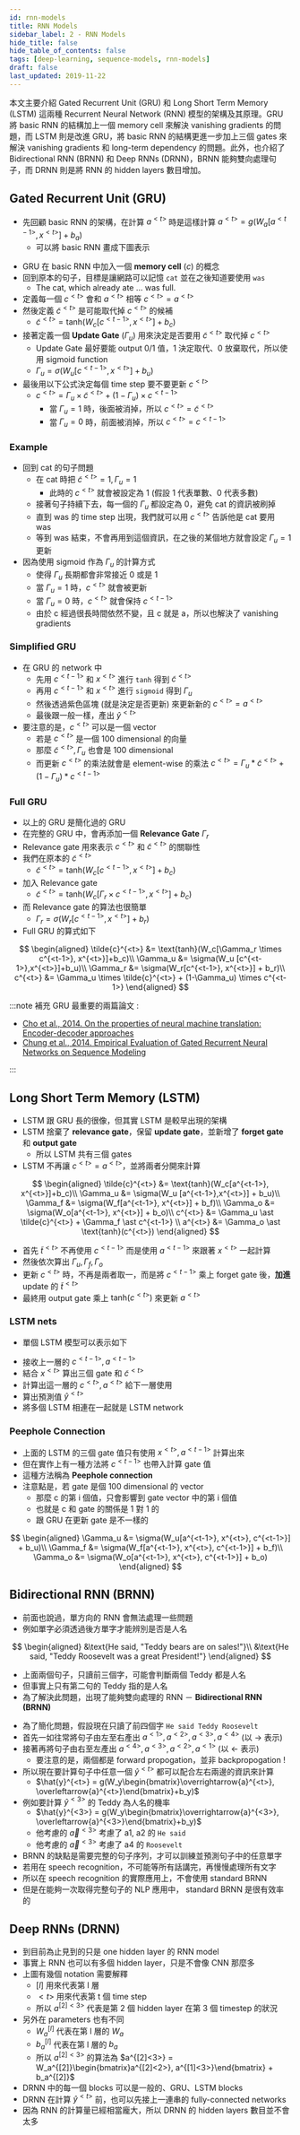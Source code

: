 ```yaml
---
id: rnn-models
title: RNN Models
sidebar_label: 2 - RNN Models
hide_title: false
hide_table_of_contents: false
tags: [deep-learning, sequence-models, rnn-models]
draft: false
last_updated: 2019-11-22
---
```


本文主要介紹 Gated Recurrent Unit (GRU) 和 Long Short Term Memory (LSTM) 這兩種 Recurrent Neural Network (RNN) 模型的架構及其原理。GRU 將 basic RNN 的結構加上一個 memory cell 來解決 vanishing gradients 的問題，而 LSTM 則是改進 GRU，將 basic RNN 的結構更進一步加上三個 gates 來解決 vanishing gradients 和 long-term dependency 的問題。此外，也介紹了 Bidirectional RNN (BRNN) 和 Deep RNNs (DRNN)，BRNN 能夠雙向處理句子，而 DRNN 則是將 RNN 的 hidden layers 數目增加。

## Gated Recurrent Unit (GRU)

- 先回顧 basic RNN 的架構，在計算 $a^{<t>}$ 時是這樣計算
  $a^{<t>} = g(W_a[a^{<t-1>}, x^{<t>}]+b_a)$
  - 可以將 basic RNN 畫成下圖表示

<fig
  src="/img/learning/deep-learning/03-sequence-models/01-recurrent-neural-networks/basic_single_rnn.png"
  caption="Basic single RNN"
/>

- GRU 在 basic RNN 中加入一個 **memory cell** $(c)$ 的概念
- 回到原本的句子，目標是讓網路可以記憶 `cat` 並在之後知道要使用 `was`
  - $\text{The cat, which already ate ... was full.}$
- 定義每一個 $c^{<t>}$ 會和 $a^{<t>}$ 相等 $c^{<t>} = a^{<t>}$
- 然後定義 $\tilde{c}^{<t>}$ 是可能取代掉 $c^{<t>}$ 的候補
  - $\tilde{c}^{<t>} = \text{tanh}(W_c[c^{<t-1>}, x^{<t>}]+b_c)$
- 接著定義一個 **Update Gate** $(\Gamma_u)$ 用來決定是否要用 $\tilde{c}^{<t>}$ 取代掉 $c^{<t>}$
  - Update Gate 最好要能 output 0/1 值，1 決定取代、0 放棄取代，所以使用 sigmoid function
  - $\Gamma_u = \sigma(W_u [c^{<t-1>},x^{<t>}]+b_u)$
- 最後用以下公式決定每個 time step 要不要更新 $c^{<t>}$
  - $c^{<t>} = \Gamma_u \times \tilde{c}^{<t>} + (1-\Gamma_u) \times c^{<t-1>}$
    - 當 $\Gamma_u = 1$ 時，後面被消掉，所以 $c^{<t>} = \tilde{c}^{<t>}$
    - 當 $\Gamma_u = 0$ 時，前面被消掉，所以 $c^{<t>} = c^{<t-1>}$

### Example

<fig
  src="/img/learning/deep-learning/03-sequence-models/01-recurrent-neural-networks/rnn_gru_example.jpg"
  caption="RNN GRU Example"
/>

- 回到 cat 的句子問題
  - 在 cat 時把 $\tilde{c}^{<t>} = 1, \Gamma_u = 1$
    - 此時的 $c^{<t>}$ 就會被設定為 1 (假設 1 代表單數、0 代表多數)
  - 接著句子持續下去，每一個的 $\Gamma_u$ 都設定為 0，避免 cat 的資訊被刷掉
  - 直到 was 的 time step 出現，我們就可以用 $c^{<t>}$ 告訴他是 cat 要用 was
  - 等到 was 結束，不會再用到這個資訊，在之後的某個地方就會設定 $\Gamma_u = 1$ 更新
- 因為使用 sigmoid 作為 $\Gamma_u$ 的計算方式
  - 使得 $\Gamma_u$ 長期都會非常接近 0 或是 1
  - 當 $\Gamma_u = 1$ 時，$c^{<t>}$ 就會被更新
  - 當 $\Gamma_u = 0$ 時，$c^{<t>}$ 就會保持 $c^{<t-1>}$
  - 由於 c 經過很長時間依然不變，且 c 就是 a，所以也解決了 vanishing gradients

### Simplified GRU

<fig
  src="/img/learning/deep-learning/03-sequence-models/01-recurrent-neural-networks/gru_single_rnn.png"
  caption="Simplified GRU"
/>

- 在 GRU 的 network 中
  - 先用 $c^{<t-1>}$ 和 $x^{<t>}$ 進行 `tanh` 得到 $\tilde{c}^{<t>}$
  - 再用 $c^{<t-1>}$ 和 $x^{<t>}$ 進行 `sigmoid` 得到 $\Gamma_u$
  - 然後透過紫色區塊 (就是決定是否更新) 來更新新的 $c^{<t>} = a^{<t>}$
  - 最後跟一般一樣，產出 $\hat{y}^{<t>}$
- 要注意的是，$c^{<t>}$ 可以是一個 vector
  - 若是 $c^{<t>}$ 是一個 100 dimensional 的向量
  - 那麼 $\tilde{c}^{<t>}, \Gamma_u$ 也會是 100 dimensional
  - 而更新 $c^{<t>}$ 的乘法就會是 element-wise 的乘法
    $c^{<t>} = \Gamma_u \ast \tilde{c}^{<t>} + (1-\Gamma_u) \ast c^{<t-1>}$

### Full GRU

- 以上的 GRU 是簡化過的 GRU
- 在完整的 GRU 中，會再添加一個 **Relevance Gate** $\Gamma_r$
- Relevance gate 用來表示 $c^{<t>}$ 和 $\tilde{c}^{<t>}$ 的關聯性
- 我們在原本的 $\tilde{c}^{<t>}$
  - $\tilde{c}^{<t>} = \text{tanh}(W_c[c^{<t-1>}, x^{<t>}]+b_c)$
- 加入 Relevance gate
  - $\tilde{c}^{<t>} = \text{tanh}(W_c[\Gamma_r \times c^{<t-1>}, x^{<t>}]+b_c)$
- 而 Relevance gate 的算法也很簡單
  - $\Gamma_r = \sigma(W_r[c^{<t-1>}, x^{<t>}] + b_r)$
- Full GRU 的算式如下

$$
\begin{aligned}
\tilde{c}^{<t>} &= \text{tanh}(W_c[\Gamma_r \times c^{<t-1>}, x^{<t>}]+b_c)\\
\Gamma_u &= \sigma(W_u [c^{<t-1>},x^{<t>}]+b_u)\\
\Gamma_r &= \sigma(W_r[c^{<t-1>}, x^{<t>}] + b_r)\\
c^{<t>} &= \Gamma_u \times \tilde{c}^{<t>} + (1-\Gamma_u) \times c^{<t-1>}
\end{aligned}
$$

:::note 補充
GRU 最重要的兩篇論文 :

- [Cho et al., 2014. On the properties of neural machine translation: Encoder-decoder approaches](https://arxiv.org/pdf/1409.1259.pdf)
- [Chung et al., 2014. Empirical Evaluation of Gated Recurrent Neural Networks on Sequence Modeling](https://arxiv.org/pdf/1412.3555.pdf)

:::

## Long Short Term Memory (LSTM)

- LSTM 跟 GRU 長的很像，但其實 LSTM 是較早出現的架構
- LSTM 捨棄了 **relevance gate**，保留 **update gate**，並新增了 **forget gate** 和 **output gate**
  - 所以 LSTM 共有三個 gates
- LSTM 不再讓 $c^{<t>} = a^{<t>}$，並將兩者分開來計算

$$
\begin{aligned}
\tilde{c}^{<t>} &= \text{tanh}(W_c[a^{<t-1>}, x^{<t>}]+b_c)\\
\Gamma_u &= \sigma(W_u [a^{<t-1>},x^{<t>}] + b_u)\\
\Gamma_f &= \sigma(W_f[a^{<t-1>}, x^{<t>}] + b_f)\\
\Gamma_o &= \sigma(W_o[a^{<t-1>}, x^{<t>}] + b_o)\\
c^{<t>} &= \Gamma_u \ast \tilde{c}^{<t>} + \Gamma_f \ast c^{<t-1>} \\
a^{<t>} &= \Gamma_o \ast \text{tanh}(c^{<t>})
\end{aligned}
$$

- 首先 $\tilde{t}^{<t>}$ 不再使用 $c^{<t-1>}$ 而是使用 $a^{<t-1>}$ 來跟著 $x^{<t>}$ 一起計算
- 然後依次算出 $\Gamma_u, \Gamma_f, \Gamma_o$
- 更新 $c^{<t>}$ 時，不再是兩者取一，而是將 $c^{<t-1>}$ 乘上 forget gate 後，**加進** update 的 $\tilde{t}^{<t>}$
- 最終用 output gate 乘上 $\text{tanh}(c^{<t>})$ 來更新 $a^{<t>}$

### LSTM nets

- 單個 LSTM 模型可以表示如下

<fig
  src="/img/learning/deep-learning/03-sequence-models/01-recurrent-neural-networks/rnn_lstm_graph.jpg"
  caption="LSTM Model"
/>

- 接收上一層的 $c^{<t-1>}, a^{<t-1>}$
- 結合 $x^{<t>}$ 算出三個 gate 和 $\tilde{c}^{<t>}$
- 計算出這一層的 $c^{<t>}, a^{<t>}$ 給下一層使用
- 算出預測值 $\hat{y}^{<t>}$
- 將多個 LSTM 相連在一起就是 LSTM network

<fig
  src="/img/learning/deep-learning/03-sequence-models/01-recurrent-neural-networks/rnn_lstm_nets.png"
  caption="LSTM Nets"
/>

### Peephole Connection

- 上面的 LSTM 的三個 gate 值只有使用 $x^{<t>}, a^{<t-1>}$ 計算出來
- 但在實作上有一種方法將 $c^{<t-1>}$ 也帶入計算 gate 值
- 這種方法稱為 **Peephole connection**
- 注意點是，若 gate 是個 100 dimensional 的 vector
  - 那麼 c 的第 i 個值，只會影響到 gate vector 中的第 i 個值
  - 也就是 c 和 gate 的關係是 1 對 1 的
  - 跟 GRU 在更新 gate 是不一樣的

$$
\begin{aligned}
\Gamma_u &= \sigma(W_u[a^{<t-1>}, x^{<t>}, c^{<t-1>}] + b_u)\\
\Gamma_f &= \sigma(W_f[a^{<t-1>}, x^{<t>}, c^{<t-1>}] + b_f)\\
\Gamma_o &= \sigma(W_o[a^{<t-1>}, x^{<t>}, c^{<t-1>}] + b_o)
\end{aligned}
$$

## Bidirectional RNN (BRNN)

- 前面也說過，單方向的 RNN 會無法處理一些問題
- 例如單字必須透過後方單字才能辨別是否是人名

$$
\begin{aligned}
&\text{He said, "Teddy bears are on sales!"}\\
&\text{He said, "Teddy Roosevelt was a great President!"}
\end{aligned}
$$

- 上面兩個句子，只讀前三個字，可能會判斷兩個 Teddy 都是人名
- 但事實上只有第二句的 Teddy 指的是人名
- 為了解決此問題，出現了能夠雙向處理的 RNN － **Bidirectional RNN (BRNN)**

<fig
  src="/img/learning/deep-learning/03-sequence-models/01-recurrent-neural-networks/bidirectional_rnn_intuition.jpg"
  caption="Bidirectional RNN Intuition"
/>

- 為了簡化問題，假設現在只讀了前四個字 `He said Teddy Roosevelt`
- 首先一如往常將句子由左至右產出 $a^{<1>}, a^{<2>}, a^{<3>}, a^{<4>}$ (以 $\rightarrow$ 表示)
- 接著再將句子由右至左產出 $a^{<4>}, a^{<3>}, a^{<2>}, a^{<1>}$ (以 $\leftarrow$ 表示)
  - 要注意的是，兩個都是 forward propogation，並非 backpropogation !
- 所以現在要計算句子中任意一個 $\hat{y}^{<t>}$ 都可以配合左右兩邊的資訊來計算
  - $\hat{y}^{<t>} = g(W_y\begin{bmatrix}\overrightarrow{a}^{<t>}, \overleftarrow{a}^{<t>}\end{bmatrix}+b_y)$
- 例如要計算 $\hat{y}^{<3>}$ 的 Teddy 為人名的機率
  - $\hat{y}^{<3>} = g(W_y\begin{bmatrix}\overrightarrow{a}^{<3>}, \overleftarrow{a}^{<3>}\end{bmatrix}+b_y)$
  - 他考慮的 $\overrightarrow{a}^{<3>}$ 考慮了 a1, a2 的 `He said`
  - 他考慮的 $\overleftarrow{a}^{<3>}$ 考慮了 a4 的 `Roosevelt`
- BRNN 的缺點是需要完整的句子序列，才可以訓練並預測句子中的任意單字
- 若用在 speech recognition，不可能等所有話講完，再慢慢處理所有文字
- 所以在 speech recognition 的實際應用上，不會使用 standard BRNN
- 但是在能夠一次取得完整句子的 NLP 應用中， standard BRNN 是很有效率的

## Deep RNNs (DRNN)

<fig
  src="/img/learning/deep-learning/03-sequence-models/01-recurrent-neural-networks/drnn_intuition.png"
  caption="Deep RNN Intuition"
/>

- 到目前為止見到的只是 one hidden layer 的 RNN model
- 事實上 RNN 也可以有多個 hidden layer，只是不會像 CNN 那麼多
- 上圖有幾個 notation 需要解釋
  - $[l]$ 用來代表第 l 層
  - $<t>$ 用來代表第 t 個 time step
  - 所以 $a^{[2]<3>}$ 代表是第 2 個 hidden layer 在第 3 個 timestep 的狀況
- 另外在 parameters 也有不同
  - $W_a^{[l]}$ 代表在第 l 層的 $W_a$
  - $b_a^{[l]}$ 代表在第 l 層的 $b_a$
  - 所以 $a^{[2]<3>}$ 的算法為
    $a^{[2]<3>} = W_a^{[2]}\begin{bmatrix}a^{[2]<2>}, a^{[1]<3>}\end{bmatrix} + b_a^{[2]}$
- DRNN 中的每一個 blocks 可以是一般的、GRU、LSTM blocks
- DRNN 在計算 $\hat{y}^{<t>}$ 前，也可以先接上一連串的 fully-connected networks
- 因為 RNN 的計算量已經相當龐大，所以 DRNN 的 hidden layers 數目並不會太多

